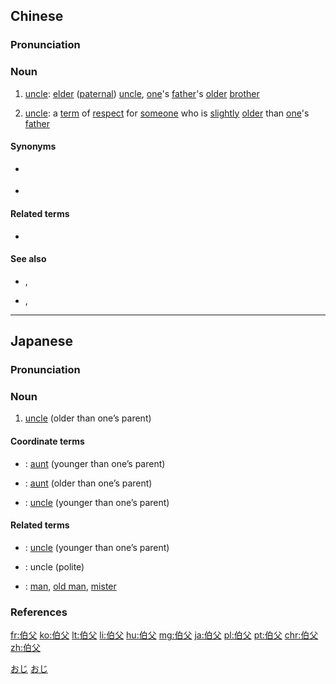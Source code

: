 ==Chinese==
{{zh-forms|[[paternal uncle]]|[[father]]}}

===Pronunciation===
{{zh-pron
|m=bófù
|c=baak3 fu6,baak3 fu6-2
|cat=n
}}

===Noun===
{{zh-noun}}

# {{lb|zh|formal}} [[uncle]]: [[elder]] ([[paternal]]) [[paternal uncle|uncle]], [[one]]'s [[father]]'s [[older]] [[brother]]
# {{lb|zh|formal}} [[uncle]]: a [[term]] of [[respect]] for [[someone]] who is [[slightly]] [[older]] than [[one]]'s [[father]]

====Synonyms====
* {{qualifier|informal|affectionate}} {{zh-l|伯伯}}
* {{qualifier|regional}} {{zh-l|大爺}}

====Related terms====
* {{qualifier|elder maternal uncle}} {{zh-l|伯母}}

====See also====
* {{qualifier|formal|younger paternal uncle}} {{zh-l|叔父}}, {{qualifier|informal|affectionate}} {{zh-l|叔叔}}
* {{qualifier|husband of a paternal aunt}} {{zh-l|姑父}}, {{zh-l|姑丈}}

{{zh-cat|Elementary|Family}}

----

==Japanese==
{{ja-kanjitab|伯|父|sort=おじ}}

===Pronunciation===
{{ja-pron|おじ|acc=0|acc_ref=SMK2,NHK}}

===Noun===
{{ja-noun|おじ}}

# [[uncle]] (older than one’s parent)

====Coordinate terms====
* {{ja-r|叔母|おば}}: [[aunt]] (younger than one’s parent)
* {{ja-r|伯母|おば}}: [[aunt]] (older than one’s parent)
* {{ja-r|叔父|おじ}}: [[uncle]] (younger than one’s parent)

====Related terms====
* {{ja-r|叔父|おじ}}: [[uncle]] (younger than one’s parent)
* {{ja-r|おじさん}}: uncle (polite)
* {{ja-r|小父さん|おじさん}}: [[man]], [[old man]], [[mister]]

===References===
<references/>

[[Category:Japanese basic words|おじ]]
[[Category:ja:Family|おじ]]

[[fr:伯父]]
[[ko:伯父]]
[[lt:伯父]]
[[li:伯父]]
[[hu:伯父]]
[[mg:伯父]]
[[ja:伯父]]
[[pl:伯父]]
[[pt:伯父]]
[[chr:伯父]]
[[zh:伯父]]